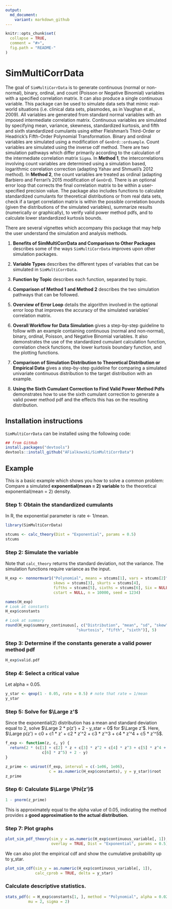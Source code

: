 ```yaml
---
output:
  md_document:
    variant: markdown_github
---
```


<!-- README.md is generated from README.Rmd. Please edit that file -->

```r
knitr::opts_chunk$set(
  collapse = TRUE,
  comment = "#>",
  fig.path = "README-"
)
```

# SimMultiCorrData

The goal of `SimMultiCorrData` is to generate continuous (normal or non-normal), binary, ordinal, and count (Poisson or Negative Binomial) variables with a specified correlation matrix.  It can also produce a single continuous variable.  This package can be used to simulate data sets that mimic real-world situations (i.e. clinical data sets, plasmodes, as in Vaughan et al., 2009).  All variables are generated from standard normal variables with an imposed intermediate correlation matrix.  Continuous variables are simulated by specifying mean, variance, skewness, standardized kurtosis, and fifth and sixth standardized cumulants using either Fleishman's Third-Order or Headrick's Fifth-Order Polynomial Transformation.  Binary and ordinal variables are simulated using a modification of `GenOrd::ordsample`.  Count variables are simulated using the inverse cdf method.  There are two simulation pathways which differ primarily according to the calculation of the intermediate correlation matrix `Sigma`.  In **Method 1**, the intercorrelations involving count variables are determined using a simulation based, logarithmic correlation correction (adapting Yahav and Shmueli's 2012 method).  In **Method 2**, the count variables are treated as ordinal (adapting Barbiero and Ferrari's 2015 modification of `GenOrd`).  There is an optional error loop that corrects the final correlation matrix to be within a user-specified precision value. The package also includes functions to calculate standardized cumulants for theoretical distributions or from real data sets, check if a target correlation matrix is within the possible correlation bounds (given the distributions of the simulated variables), summarize results (numerically or graphically), to verify valid power method pdfs, and to calculate lower standardized kurtosis bounds.

There are several vignettes which accompany this package that may help the user understand the simulation and analysis methods.

1) **Benefits of SimMultiCorrData and Comparison to Other Packages** describes some of the ways `SimMultiCorrData` improves
upon other simulation packages.

2) **Variable Types** describes the different types of variables that can be simulated in `SimMultiCorrData`.

3) **Function by Topic** describes each function, separated by topic.

4) **Comparison of Method 1 and Method 2** describes the two simulation pathways that can be followed.

5) **Overview of Error Loop** details the algorithm involved in the optional error loop that improves the accuracy of the
simulated variables' correlation matrix.

6) **Overall Workflow for Data Simulation** gives a step-by-step guideline to follow with an example containing continuous
(normal and non-normal), binary, ordinal, Poisson, and Negative Binomial variables.  It also demonstrates the use of the
standardized cumulant calculation function, correlation check functions, the lower kurtosis boundary function, and the plotting functions.

7) **Comparison of Simulation Distribution to Theoretical Distribution or Empirical Data** gives a step-by-step guideline for
comparing a simulated univariate continuous distribution to the target distribution with an example.

8) **Using the Sixth Cumulant Correction to Find Valid Power Method Pdfs** demonstrates how to use the sixth cumulant correction
to generate a valid power method pdf and the effects this has on the resulting distribution.

## Installation instructions

`SimMultiCorrData` can be installed using the following code:

```r
## from GitHub
install.packages("devtools")
devtools::install_github("AFialkowski/SimMultiCorrData")
```

## Example

This is a basic example which shows you how to solve a common problem:
Compare a simulated **exponential(mean = 2) variable** to the theoretical exponential(mean = 2) density.

### Step 1: Obtain the standardized cumulants
In R, the exponential parameter is rate <- 1/mean.
```r
library(SimMultiCorrData)

stcums <- calc_theory(Dist = "Exponential", params = 0.5)
stcums
```

### Step 2: Simulate the variable
Note that `calc_theory` returns the standard deviation, not the variance.  The simulation functions require variance as the input.
```r
H_exp <- nonnormvar1("Polynomial", means = stcums[1], vars = stcums[2]^2, 
                     skews = stcums[3], skurts = stcums[4], 
                     fifths = stcums[5], sixths = stcums[6], Six = NULL, 
                     cstart = NULL, n = 10000, seed = 1234)

names(H_exp)
# Look at constants
H_exp$constants

# Look at summary
round(H_exp$summary_continuous[, c("Distribution", "mean", "sd", "skew", 
                               "skurtosis", "fifth", "sixth")], 5)
```

### Step 3: Determine if the constants generate a valid power method pdf
```r
H_exp$valid.pdf
```

### Step 4: Select a critical value
Let alpha = 0.05.
```r
y_star <- qexp(1 - 0.05, rate = 0.5) # note that rate = 1/mean
y_star
```

### Step 5: Solve for $\Large z'$
Since the exponential(2) distribution has a mean and standard deviation equal to 2, solve $\Large 2 * p(z') + 2 - y_star = 0$ for $\Large z'$.  Here, $\Large p(z') = c0 + c1 * z' + c2 * z'^2 + c3 * z'^3 + c4 * z'^4 + c5 * z'^5$.
```r
f_exp <- function(z, c, y) {
  return(2 * (c[1] + c[2] * z + c[3] * z^2 + c[4] * z^3 + c[5] * z^4 + 
                c[6] * z^5) + 2 - y)
}

z_prime <- uniroot(f_exp, interval = c(-1e06, 1e06), 
                   c = as.numeric(H_exp$constants), y = y_star)$root
z_prime
```

### Step 6: Calculate $\Large \Phi(z')$
```r
1 - pnorm(z_prime)
```
This is approximately equal to the alpha value of 0.05, indicating the method provides a **good approximation to the actual distribution.**


### Step 7: Plot graphs
```r
plot_sim_pdf_theory(sim_y = as.numeric(H_exp$continuous_variable[, 1]), 
                    overlay = TRUE, Dist = "Exponential", params = 0.5)
```

We can also plot the empirical cdf and show the cumulative probability up to y_star.
```r
plot_sim_cdf(sim_y = as.numeric(H_exp$continuous_variable[, 1]), 
             calc_cprob = TRUE, delta = y_star)
```

### Calculate descriptive statistics.
```r
stats_pdf(c = H_exp$constants[1, ], method = "Polynomial", alpha = 0.025, 
          mu = 2, sigma = 2)
```
